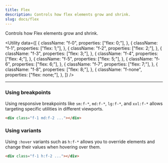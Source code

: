 ```yaml
---
title: Flex
description: Controls how flex elements grow and shrink.
slug: docs/flex
---
```


Controls how Flex elements grow and shrink.

<Utility
  data={[
    {
      className: "f-0",
      properties: ["flex: 0;"],
    },
    {
      className: "f-1",
      properties: ["flex: 1;"],
    },
    {
      className: "f-2",
      properties: ["flex: 2;"],
    },
    {
      className: "f-3",
      properties: ["flex: 3;"],
    },
    {
      className: "f-4",
      properties: ["flex: 4;"],
    },
    {
      className: "f-5",
      properties: ["flex: 5;"],
    },
    {
      className: "f-6",
      properties: ["flex: 6;"],
    },
    {
      className: "f-7",
      properties: ["flex: 7;"],
    },
    {
      className: "f-8",
      properties: ["flex: 8;"],
    },
    {
      className: "f-none",
      properties: ["flex: none;"],
    },
  ]}
/>

---

### Using breakpoints

Using responsive breakpoints like `sm:f-*`, `md:f-*`, `lg:f-*`, and `xxl:f-*` allows targeting specific utilities in different viewports.

```html "md:f-2"
<div class="f-1 md:f-2 ..."></div>
```

### Using variants

Using `:hover` variants such as `h:f-*` allows you to override elements and change their values when hovering over them.

```html "h:f-2"
<div class="f-1 h:f-2 ..."></div>
```
